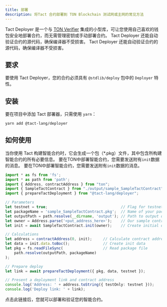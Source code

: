 ```yaml
---
title: 部署
description: 将Tact 合约部署到 TON Blockchain 测试网或主网的常见方法
---
```


Tact Deployer 是一个与 [TON Verifier](https://verifier.ton.org) 集成的小型库，可让您使用自己喜欢的钱包安全地部署合约，而无需管理密钥或手动部署合约。  Tact Deployer 还能自动验证合约的源代码，确保编译器不受损害。 Tact Deployer 还能自动验证合约的源代码，确保编译器不受损害。

## 要求

要使用 Tact Deployer，您的合约必须具有 `@stdlib/deploy` 包中的 `Deployer` 特性。

## 安装

要在项目中添加 Tact 部署器，只需使用 `yarn`：

```bash
yarn add @tact-lang/deployer
```

## 如何使用

当你使用 Tact 构建智能合约时，它会生成一个包（\*.pkg）文件，其中包含所构建智能合约的所有必要信息。 要在TON中部署智能合约，您需要发送附有`init`数据的消息。 要在TON中部署智能合约，您需要发送附有`init`数据的消息。

```typescript
import * as fs from 'fs';
import * as path from 'path';
import { Address, contractAddress } from "ton";
import { SampleTactContract } from "./output/sample_SampleTactContract";
import { prepareTactDeployment } from "@tact-lang/deployer";

// Parameters
let testnet = true;                                 // Flag for testnet or mainnet
let packageName = 'sample_SampleTactContract.pkg';  // Name of your package to deploy
let outputPath = path.resolve(__dirname, 'output'); // Path to output directory
let owner = Address.parse('<put_address_here>');    // Our sample contract has an owner
let init = await SampleTactContract.init(owner);    // Create initial data for our contract

// Calculations
let address = contractAddress(0, init);     // Calculate contract address. MUST match with the address in the verifier
let data = init.data.toBoc();               // Create init data
let pkg = fs.readFileSync(                  // Read package file
    path.resolve(outputPath, packageName)
);

// Prepare deploy
let link = await prepareTactDeployment({ pkg, data, testnet });

// Present a deployment link and contract address
console.log('Address: ' + address.toString({ testOnly: testnet }));
console.log('Deploy link: ' + link);
```

点击此链接后，您就可以部署和验证您的智能合约。

